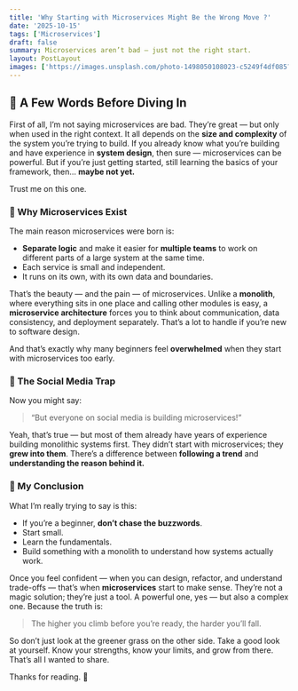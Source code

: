 ```yaml
---
title: 'Why Starting with Microservices Might Be the Wrong Move ?'
date: '2025-10-15'
tags: ['Microservices']
draft: false
summary: Microservices aren’t bad — just not the right start.
layout: PostLayout
images: ['https://images.unsplash.com/photo-1498050108023-c5249f4df085?ixlib=rb-4.1.0&q=85&fm=jpg&crop=entropy&cs=srgb']
---
```



## 💭 A Few Words Before Diving In


First of all, I’m not saying microservices are bad. They’re great — but only when used in the right context. It all depends on the **size and complexity** of the system you’re trying to build. If you already know what you’re building and have experience in **system design**, then sure — microservices can be powerful. But if you’re just getting started, still learning the basics of your framework, then… **maybe not yet.**


Trust me on this one.


### 🧩 Why Microservices Exist


The main reason microservices were born is:

- **Separate logic** and make it easier for **multiple teams** to work on different parts of a large system at the same time.
- Each service is small and independent.
- It runs on its own, with its own data and boundaries.

That’s the beauty — and the pain — of microservices. Unlike a **monolith**, where everything sits in one place and calling other modules is easy, a **microservice architecture** forces you to think about communication, data consistency, and deployment separately. That’s a lot to handle if you’re new to software design.


And that’s exactly why many beginners feel **overwhelmed** when they start with microservices too early.


### 🚀 The Social Media Trap


Now you might say:

> “But everyone on social media is building microservices!”

Yeah, that’s true — but most of them already have years of experience building monolithic systems first. They didn’t start with microservices; they **grew into them**. There’s a difference between **following a trend** and **understanding the reason behind it.**


### 🧠 My Conclusion


What I’m really trying to say is this:

- If you’re a beginner, **don’t chase the buzzwords**.
- Start small.
- Learn the fundamentals.
- Build something with a monolith to understand how systems actually work.

Once you feel confident — when you can design, refactor, and understand trade-offs — that’s when **microservices** start to make sense. They’re not a magic solution; they’re just a tool. A powerful one, yes — but also a complex one. Because the truth is:

> The higher you climb before you’re ready, the harder you’ll fall.

So don’t just look at the greener grass on the other side. Take a good look at yourself. Know your strengths, know your limits, and grow from there. That’s all I wanted to share.


Thanks for reading. 👋

